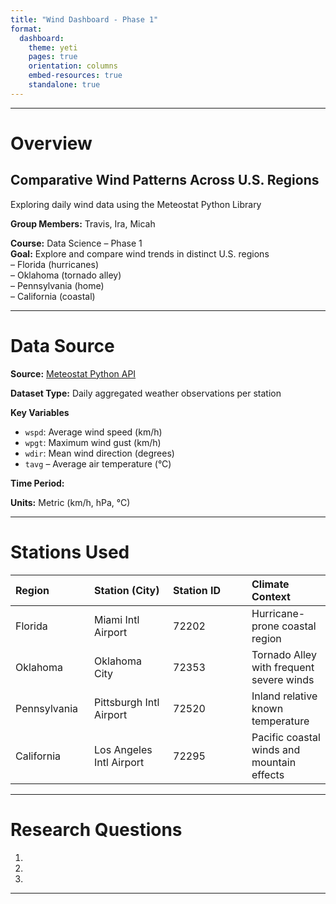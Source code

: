 ---
title: "Wind Dashboard - Phase 1"
format:
  dashboard:
    theme: yeti
    pages: true
    orientation: columns
    embed-resources: true
    standalone: true
---

---

# Overview

## Comparative Wind Patterns Across U.S. Regions
Exploring daily wind data using the Meteostat Python Library

**Group Members:** Travis, Ira, Micah

**Course:** Data Science – Phase 1  
**Goal:** Explore and compare wind trends in distinct U.S. regions  
– Florida (hurricanes)  
– Oklahoma (tornado alley)  
– Pennsylvania (home)  
– California (coastal)

---

# Data Source

**Source:** [Meteostat Python API](https://dev.meteostat.net/python/daily.html)  

**Dataset Type:** Daily aggregated weather observations per station  

**Key Variables**

- `wspd`: Average wind speed (km/h)  
- `wpgt`: Maximum wind gust (km/h)  
- `wdir`: Mean wind direction (degrees)  
- `tavg` – Average air temperature (°C)  

**Time Period:**

**Units:** Metric (km/h, hPa, °C)

---

# Stations Used

| Region | Station (City) | Station ID | Climate Context |
|:--|:--|:--|:--|
| Florida | Miami Intl Airport | 72202 | Hurricane-prone coastal region |
| Oklahoma | Oklahoma City | 72353 | Tornado Alley with frequent severe winds |
| Pennsylvania | Pittsburgh Intl Airport | 72520 | Inland relative known temperature|
| California | Los Angeles Intl Airport | 72295 | Pacific coastal winds and mountain effects |

---

# Research Questions

1. 

2. 

3. 

---
